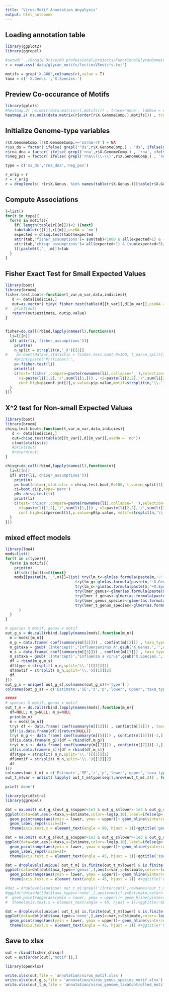 ```yaml
---
title: "Virus-Motif Annotation Anyalysis"
output: html_notebook
---
```


## Loading annotation table

```r
library(ggplot2)
library(ggrepel)

#setwd('../Google Drive/00_professional/projects/FunctionalGlycanDomain/')
r = read.csv('data/glycan_motifs/lectinsVSmotifs.txt')

motifs = grep('X.G00',colnames(r),value = T)
taxa = c(' X.Genus.','X.Species.')
```

## Preview Co-occurance of Motifs
```r
library(gplots)
#heatmap.2( na.omit(data.matrix(r[,motifs])) , trace='none', labRow = r$X.GenomeComp.)
heatmap.2( na.omit(data.matrix(r[order(r$X.GenomeComp.),motifs])) , trace='none', labRow = r$X.GenomeComp.,Rowv = F)
```


## Initialize Genome-type variables
```r
r$X.GenomeComp.[r$X.GenomeComp.=='ssrna-rt'] = NA
r$ss_ds = factor( ifelse( grepl('^ds',r$X.GenomeComp.) , 'ds', ifelse(grepl('^ss',r$X.GenomeComp.), 'ss', NA)))
r$rna_dna = factor( ifelse( grepl('rna',r$X.GenomeComp.) , 'rna', ifelse(grepl('dna',r$X.GenomeComp.), 'dna', NA)))
r$neg_pos = factor( ifelse( grepl('rna\\(\\-\\)',r$X.GenomeComp.) , 'neg', ifelse(grepl('rna\\(\\+\\)',r$X.GenomeComp.), 'pos', NA)))

type = c('ss_ds','rna_dna','neg_pos')

r_orig = r
r = r_orig
r = droplevels( r[r$X.Genus. %in% names(table(r$X.Genus.))[table(r$X.Genus.)>=5],] )
```

## Compute Associations
```r
l=list()
for(t in type){
  for(m in motifs){
    if( length(table(r[[m]]))<2 ){next}
    tab=table(r[[t]],r[[m]],useNA = 'no')
    expected = chisq.test(tab)$expected
    attr(tab,'fisher_assumptions')= sum(tab)<1000 & all(expected>1) & (sum(expected<5)/prod(dim(expected)))>.2
    attr(tab,'chisqr_assumptions')= all(expected>1) & (sum(expected>5)/prod(dim(expected)))>.8
    l[[paste0(t,'_',m)]]=tab
  }
}
```

## Fisher Exact Test for Small Expected Values
```r
library(boot)
library(broom)
fisher.test.boot<-function(t_var,m_var,data,indicies){
   d <- data[indicies,]
   out=as.vector( tidy( fisher.test(table(d[[t_var]],d[[m_var]],useNA = 'no')) )[1:4] )
#   print(out)
   return(out$estimate, out$p.value)
}


fisher=do.call(rbind,lapply(names(l),function(n){
  li=l[[n]]
  if( attr(li,'fisher_assumptions')){
    print(n)
    n_split = strsplit(n,'_X')[[1]]
#    p<-boot(data=r,statistic = fisher.test.boot,R=100, t_var=n_split[1],m_var=paste0('X',n_split[2]))
    #print(paste('Pr(fisher):',
    p<-fisher.test(li)
    print(li)
    c(test='fisher',compare=paste(rownames(li),collapse='_'),selection=rownames(li)[which.max(c(li[1,2]/sum(li[1,]),li[2,2]/sum(li[2,])))],
      v1=paste(li[1,2],'/',sum(li[1,])) , v2=paste(li[2,2],'/',sum(li[2,])),stat=p$estimate,conf.low=p$conf.int[1],
      conf.high=p$conf.int[2],p.value=p$p.value,motif=strsplit(n,'\\.')[[1]][2])
  }
}))
```

## X^2 test for Non-small Expected Values
```r
library(boot)
library(broom)
chisq.test.boot<-function(t_var,m_var,data,indicies){
   d <- data[indicies,]
   out=chisq.test(table(d[[t_var]],d[[m_var]],useNA = 'no'))
   c(out$statistic)
   #print(out)
   #return(out)
}

chisqr=do.call(rbind,lapply(names(l),function(n){
  li=l[[n]]
  if( attr(li,'chisqr_assumptions')){
    print(n)
    p<-boot(data=r,statistic = chisq.test.boot,R=100, t_var=n_split[1],m_var=paste0('X',n_split[2]))
    ci=boot.ci(p,type='perc')
    p0<-chisq.test(li)
    print(li)
    c(test='chisqr',compare=paste(rownames(li),collapse='_'),selection=rownames(li)[which.max(c(li[1,2]/sum(li[1,]),li[2,2]/sum(li[2,])))],
      v1=paste(li[1,2],'/',sum(li[1,])) , v2=paste(li[2,2],'/',sum(li[2,])),stat=p0$statistic,conf.low=ci$percent[4],
      conf.high=ci$percent[5],p.value=p0$p.value, motif=strsplit(n,'\\.')[[1]][2])
  }
}))
```
## mixed effect models
```r
library(lme4)
mods=list()
for(t in c(type)){
  for(m in motifs){
    print(m)
    if(sd(r[[m]])==0){next}
    mods[[paste0(t,'_',m)]]=list( try(lm_t<-glm(as.formula(paste(m,'~',t)),data=r,family='binomial')),
                               try(lm_g<-glm(as.formula(paste(m,'~X.Genus.')),data=r,family='binomial')),
                               try(lm_s<-glm(as.formula(paste(m,'~X.Species.')),data=r,family='binomial')),
                               try(lmer_genus<-glmer(as.formula(paste(m,'~(1|X.Genus.)')),data=r,family='binomial')),
                               try(lmer_t_genus<-glmer(as.formula(paste(m,'~',t,'+(1|X.Genus.)')),data=r,family='binomial')),
                               try(lmer_genus_species<-glmer(as.formula(paste(m,'~(1|X.Genus./X.Species.)')),data=r,family='binomial')),
                               try(lmer_t_genus_species<-glmer(as.formula(paste(m,'~',t,'+(1|X.Genus./X.Species.)')),data=r,family='binomial'))
      )
  }
}

# species X motif, genus x motif
out_g_s = do.call(rbind,lapply(names(mods),function(m_n){
  m = mods[[m_n]]
  m_g = data.frame( coef(summary(m[[2]])) , confint(m[[2]]) , taxa_type='genus' )
  m_g$taxa = gsub('(Intercept)',"Influenzavirus A",gsub('X.Genus.','',rownames(m_g)))
  m_s = data.frame( coef(summary(m[[3]])) , confint(m[[3]]) , taxa_type='species')
  m_s$taxa = gsub('(Intercept)',"influenza a virus",gsub('X.Species.','',rownames(m_s)))
  df = rbind(m_g,m_s)
  df$type = strsplit( m_n,split='\\.')[[1]][1]
  df$motif = strsplit( m_n,split='\\.')[[1]][2]
  df
}))
out_g_s = unique( out_g_s[,colnames(out_g_s)!='type'] )
colnames(out_g_s) = c('Estimate','SE','z','p','lower','upper','taxa_type','taxa','motif')

#####
# species X motif, genus x motif
out_t_m = do.call(rbind,lapply(names(mods),function(m_n){
  df=NULL; m_g=NULL; m_s=NULL
  print(m_n)
  m = mods[[m_n]]
  try( df <- data.frame( coef(summary(m[[1]])) , confint(m[[1]]) , taxa_type='none' ,p_LRT=NA) )
  if(!is.data.frame(df)){return(NULL)}
  try( m_g <- data.frame( coef(summary(m[[5]])) , confint(m[[5]])[-1,] , taxa_type='genus' , p_LRT = anova(m[[4]],m[[5]],test='LRT')[2,8] ) )
  if(is.data.frame(m_g)){df = rbind(df,m_g)}
  try( m_s <- data.frame( coef(summary(m[[7]])) , confint(m[[7]])[-1,] , taxa_type='genus/species', p_LRT = anova(m[[6]],m[[7]],test='LRT')[2,8]))
  if(is.data.frame(m_s)){df = rbind(df,m_s)}
  df$type = strsplit( m_n,split='\\.')[[1]][1]
  df$motif = strsplit( m_n,split='\\.')[[1]][2]
  df
}))
colnames(out_t_m) = c('Estimate','SE','z','p','lower','upper','taxa_type','p_LRT','type','motif')
out_t_m$var = unlist( lapply( out_t_m$type[seq(1,nrow(out_t_m),2)] , function(x) strsplit(x,'_')[[1]][1:2] ))

print('done')

library(gridExtra)
library(ggrepel)
```

```r
dat = na.omit( out_g_s[out_g_s$upper<1e3 & out_g_s$lower>-1e3 & out_g_s$taxa_type=='genus',])
ggplot(data=dat,aes(x=taxa,y=Estimate,color=-log(p,10),label=ifelse(p<.05,motif,NA))) +
  geom_pointrange(aes(ymin = lower, ymax = upper))+ geom_hline(yintercept = 0)+
  geom_label_repel(size=2)+
  theme(axis.text.x = element_text(angle = 90, hjust = 1))+ggtitle('genus')

```

```r
dat = na.omit( out_g_s[out_g_s$upper<1e3 & out_g_s$lower>-1e3 & out_g_s$taxa_type=='species',])
ggplot(data=dat,aes(x=taxa,y=Estimate,color=-log(p,10),label=ifelse(p<.05,motif,NA))) +
  geom_pointrange(aes(ymin = lower, ymax = upper))+ geom_hline(yintercept = 0)+
  geom_label_repel(size=2)+
  theme(axis.text.x = element_text(angle = 45, hjust = 1))+ggtitle('species')
```
```r
dat = droplevels(unique( out_t_m[ is.finite(out_t_m$lower) & is.finite(out_t_m$upper) & out_t_m$lower>(-100) & out_t_m$upper<100 ,] ))
ggplot(data=dat[dat$taxa_type=='genus',],aes(x=var,y=Estimate,color=-log(p_LRT,10))) +
  geom_pointrange(aes(ymin = lower, ymax = upper))+ geom_hline(yintercept = 0)+ facet_wrap(~motif+type,scales = 'free')+
  theme(axis.text.x = element_text(angle = 45, hjust = 1)) #+ggtitle('GLMM controlling for genus') 
```


```r
#dat = droplevels(unique( out_t_m[!grepl('(Intercept)',rownames(out_t_m)) & is.finite(out_t_m$lower) & is.finite(out_t_m$upper) ,] ))
#ggplot(data=dat[dat$taxa_type=='none',],aes(x=motif,y=Estimate,color=-log(p,10),shape=type)) +
#  geom_pointrange(aes(ymin = lower, ymax = upper))+ geom_hline(yintercept = 0)+
#  theme(axis.text.x = element_text(angle = 45, hjust = 1))+ggtitle('GLM') 

dat = droplevels(unique( out_t_m[ is.finite(out_t_m$lower) & is.finite(out_t_m$upper) & out_t_m$lower>(-100) & out_t_m$upper<100 ,] ))
ggplot(data=dat[dat$taxa_type=='none',],aes(x=var,y=Estimate,color=-log(p,10),shape=type)) +
  geom_pointrange(aes(ymin = lower, ymax = upper))+ geom_hline(yintercept = 0)+ facet_wrap(~motif,scales = 'free')+
  theme(axis.text.x = element_text(angle = 45, hjust = 1)) #+ggtitle('GLMM controlling for genus') 
```

## Save to xlsx
```r
out = rbind(fisher,chisqr)
out = out[order(out[,'motif']),]

library(openxlsx)

write.xlsx(out,file = 'annotation/virus_motif.xlsx')
write.xlsx(out_g_s,file = 'annotation/virus_genus_species_motif.xlsx')
write.xlsx(out_t_m,file = 'annotation/virus_genome_taxaControlled_motif.xlsx')

```

